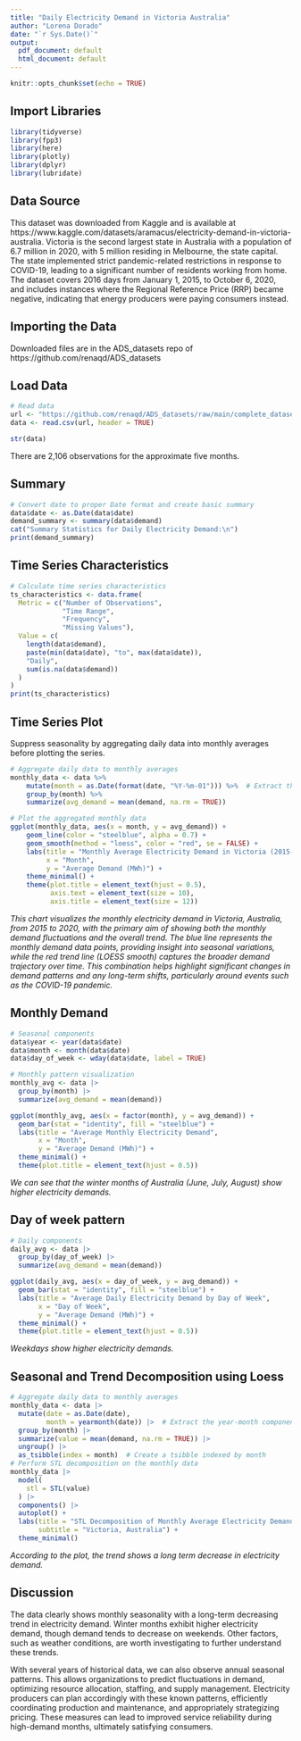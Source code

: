```yaml
---
title: "Daily Electricity Demand in Victoria Australia"
author: "Lorena Dorado"
date: "`r Sys.Date()`"
output:
  pdf_document: default
  html_document: default
---
```


```r
knitr::opts_chunk$set(echo = TRUE)
```

## Import Libraries
```r
library(tidyverse)
library(fpp3)
library(here)
library(plotly)
library(dplyr)
library(lubridate)
```


## Data Source

This dataset was downloaded from Kaggle and is available at https://www.kaggle.com/datasets/aramacus/electricity-demand-in-victoria-australia. Victoria is the second largest state in Australia with a population of 6.7 million in 2020, with 5 million residing in Melbourne, the state capital. The state implemented strict pandemic-related restrictions in response to COVID-19, leading to a significant number of residents working from home. The dataset covers 2016 days from January 1, 2015, to October 6, 2020, and includes instances where the Regional Reference Price (RRP) became negative, indicating that energy producers were paying consumers instead.

## Importing the Data

Downloaded files are in the ADS_datasets repo of https://github.com/renaqd/ADS_datasets 


## Load Data
```r
# Read data
url <- "https://github.com/renaqd/ADS_datasets/raw/main/complete_dataset.csv"
data <- read.csv(url, header = TRUE)

str(data)
```
There are 2,106 observations for the approximate five months.

## Summary
```r
# Convert date to proper Date format and create basic summary
data$date <- as.Date(data$date)
demand_summary <- summary(data$demand)
cat("Summary Statistics for Daily Electricity Demand:\n")
print(demand_summary)
```
## Time Series Characteristics
```r
# Calculate time series characteristics
ts_characteristics <- data.frame(
  Metric = c("Number of Observations",
             "Time Range",
             "Frequency",
             "Missing Values"),
  Value = c(
    length(data$demand),
    paste(min(data$date), "to", max(data$date)),
    "Daily",
    sum(is.na(data$demand))
  )
)
print(ts_characteristics)
```


## Time Series Plot

Suppress seasonality by aggregating daily data into monthly averages before plotting the series.
```r
# Aggregate daily data to monthly averages
monthly_data <- data %>%
    mutate(month = as.Date(format(date, "%Y-%m-01"))) %>%  # Extract the month as a date
    group_by(month) %>%
    summarize(avg_demand = mean(demand, na.rm = TRUE))

# Plot the aggregated monthly data
ggplot(monthly_data, aes(x = month, y = avg_demand)) +
    geom_line(color = "steelblue", alpha = 0.7) +
    geom_smooth(method = "loess", color = "red", se = FALSE) +
    labs(title = "Monthly Average Electricity Demand in Victoria (2015-2020)",
         x = "Month",
         y = "Average Demand (MWh)") +
    theme_minimal() +
    theme(plot.title = element_text(hjust = 0.5),
          axis.text = element_text(size = 10),
          axis.title = element_text(size = 12))
```
*This chart visualizes the monthly electricity demand in Victoria, Australia, from 2015 to 2020, with the primary aim of showing both the monthly demand fluctuations and the overall trend. The blue line represents the monthly demand data points, providing insight into seasonal variations, while the red trend line (LOESS smooth) captures the broader demand trajectory over time. This combination helps highlight significant changes in demand patterns and any long-term shifts, particularly around events such as the COVID-19 pandemic.*



## Monthly Demand
```r
# Seasonal components
data$year <- year(data$date)
data$month <- month(data$date)
data$day_of_week <- wday(data$date, label = TRUE)

# Monthly pattern visualization
monthly_avg <- data |>
  group_by(month) |>
  summarize(avg_demand = mean(demand))

ggplot(monthly_avg, aes(x = factor(month), y = avg_demand)) +
  geom_bar(stat = "identity", fill = "steelblue") +
  labs(title = "Average Monthly Electricity Demand",
       x = "Month",
       y = "Average Demand (MWh)") +
  theme_minimal() +
  theme(plot.title = element_text(hjust = 0.5))
```
*We can see that the winter months of Australia (June, July, August) show higher electricity demands.*

## Day of week pattern
```r
# Daily components
daily_avg <- data |>
  group_by(day_of_week) |>
  summarize(avg_demand = mean(demand))

ggplot(daily_avg, aes(x = day_of_week, y = avg_demand)) +
  geom_bar(stat = "identity", fill = "steelblue") +
  labs(title = "Average Daily Electricity Demand by Day of Week",
       x = "Day of Week",
       y = "Average Demand (MWh)") +
  theme_minimal() +
  theme(plot.title = element_text(hjust = 0.5))
```
*Weekdays show higher electricity demands.*


## Seasonal and Trend Decomposition using Loess

```r
# Aggregate daily data to monthly averages
monthly_data <- data |>
  mutate(date = as.Date(date),
         month = yearmonth(date)) |>  # Extract the year-month component
  group_by(month) |>
  summarize(value = mean(demand, na.rm = TRUE)) |>
  ungroup() |>
  as_tsibble(index = month)  # Create a tsibble indexed by month
# Perform STL decomposition on the monthly data
monthly_data |>
  model(
    stl = STL(value)
  ) |>
  components() |>
  autoplot() +
  labs(title = "STL Decomposition of Monthly Average Electricity Demand",
       subtitle = "Victoria, Australia") +
  theme_minimal()
```

*According to the plot, the trend shows a long term decrease in electricity demand.*

## Discussion
The data clearly shows monthly seasonality with a long-term decreasing trend in electricity demand. Winter months exhibit higher electricity demand, though demand tends to decrease on weekends. Other factors, such as weather conditions, are worth investigating to further understand these trends.

With several years of historical data, we can also observe annual seasonal patterns. This allows organizations to predict fluctuations in demand, optimizing resource allocation, staffing, and supply management. Electricity producers can plan accordingly with these known patterns, efficiently coordinating production and maintenance, and appropriately strategizing pricing. These measures can lead to improved service reliability during high-demand months, ultimately satisfying consumers.